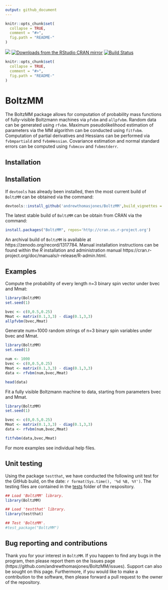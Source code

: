 ```yaml
---
output: github_document
---
```


```r
knitr::opts_chunk$set(
  collapse = TRUE,
  comment = "#>",
  fig.path = "README-"
)
```


<img src="http://www.r-pkg.org/badges/version-last-release/BoltzMM"></img></a>
[![Downloads from the RStudio CRAN mirror](http://cranlogs.r-pkg.org/badges/BoltzMM)](https://CRAN.R-project.org/package=BoltzMM)
[![Build Status](https://travis-ci.org/andrewthomasjones/BoltzMM.svg?branch=master)](https://travis-ci.org/andrewthomasjones/BoltzMM)

<!-- README.md is generated from README.Rmd. Please edit that file -->

```r
knitr::opts_chunk$set(
  collapse = TRUE,
  comment = "#>",
  fig.path = "README-"
)
```

# BoltzMM

The BoltzMM package allows for computation of probability mass functions of fully-visible Boltzmann machines via `pfvbm` and `allpfvbm`.
Random data can be generated using `rfvbm`. Maximum pseudolikelihood estimation of parameters via the MM algorithm can be conducted using `fitfvbm`.
Computation of partial derivatives and Hessians can be performed via `fvbmpartiald` and `fvbmHessian`.
Covariance estimation and normal standard errors can be computed using `fvbmcov` and `fvbmstderr`.

## Installation

## Installation

If `devtools` has already been installed, then the most current build of `BoltzMM` can be obtained via the command:

```r
devtools::install_github('andrewthomasjones/BoltzMM',build_vignettes = T)
```

The latest stable build of `BoltzMM` can be obtain from CRAN via the command:

```r
install.packages("BoltzMM", repos='http://cran.us.r-project.org')
```

An archival build of `BoltzMM` is available at https://zenodo.org/record/1317784. Manual installation instructions can be found within the *R* installation and administration manual https://cran.r-project.org/doc/manuals/r-release/R-admin.html.

## Examples

Compute the probability of every length n=3 binary spin vector under bvec and Mmat:

```r
library(BoltzMM)
set.seed(1)

bvec <- c(0,0.5,0.25)
Mmat <- matrix(0.1,3,3) - diag(0.1,3,3)
allpfvbm(bvec,Mmat)
```

Generate num=1000 random strings of n=3 binary spin variables under bvec and Mmat.
```r
library(BoltzMM)
set.seed(1)

num <- 1000
bvec <- c(0,0.5,0.25)
Mmat <- matrix(0.1,3,3) - diag(0.1,3,3)
data <- rfvbm(num,bvec,Mmat)

head(data)
```

Fit a fully visible Boltzmann machine to data, starting from parameters bvec and Mmat.
 
```r
library(BoltzMM)
set.seed(1)

bvec <- c(0,0.5,0.25)
Mmat <- matrix(0.1,3,3) - diag(0.1,3,3)
data <- rfvbm(num,bvec,Mmat)

fitfvbm(data,bvec,Mmat)
```

For more examples see individual help files.


## Unit testing

Using the package `testthat`, we have conducted the following unit test for the GitHub build, on the date: `r format(Sys.time(), '%d %B, %Y')`. The testing files are contained in the [tests](https://github.com/andrewthomasjones/BoltzMM/tree/master/tests) folder of the respository.

```r

## Load 'BoltzMM' library.
library(BoltzMM)

## Load 'testthat' library.
library(testthat)

## Test 'BoltzMM'.
#test_package("BoltzMM")
```

## Bug reporting and contributions

Thank you for your interest in `BoltzMM`. If you happen to find any bugs in the program, then please report them on the Issues page (https://github.com/andrewthomasjones/BoltzMM/issues). Support can also be sought on this page. Furthermore, if you would like to make a contribution to the software, then please forward a pull request to the owner of the repository.

